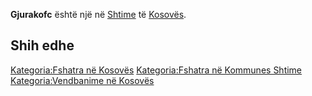 {{Fshat në 
 | Emri                = Gjurakofc
 | EmriAlt                = 
 | NAME_SHORT_FORM=      
 | NAME_GENERIC=      
 | NAME_SORT_NAME_RO=      GJURAKOFC
 | FULL_NAME_RO = Gjurakofc
 | FULL_NAME_ND_RO=Gjurakofc
 | SORT_NAME_RG=GJURAKOFC
 | FULL_NAME_RG=Gjurakofc
 | FULL_NAME_ND_RG=Gjurakofc
 | SRP_NAME_SHORT_FORM=      
 | SRP_NAME_GENERIC=      
 | SRP_NAME_SORT_NAME_RO=      
 | SRP_FULL_NAME_RO = 
 | SRP_FULL_NAME_ND_RO=
 | SRP_SORT_NAME_RG=
 | SRP_FULL_NAME_RG=
 | SRP_FULL_NAME_ND_RG=
 | Emri (Rasa dhanore) = 
 | Figura              = 
 | Shteti              = Kosovo
 | Komuna              = Shtime
 | Kodi postar         = 
 | Sipërfaqja          = 

 | Popullsia           = 

 | Regj. i popullsisë  = 
 | Dend. e popullsisë  = 
 | Faqja zyrtare       = 
 <!--- Koordinatat ----> 
 | Gjerësia            = 42.468611
 | Gjatësia            = 21.089444
 | Lartësia            = 
}}
'''Gjurakofc''' është një [[]] në [[Shtime]] të [[Kosovës]].

<!-- == Gjeografia == -->
<!-- == Historia == -->
<!-- == Demografia == -->
== Shih edhe ==
{{Komuna Shtime}}
{{Kosovo-Administrata-Cung}}

[[Kategoria:Fshatra në Kosovës]]
[[Kategoria:Fshatra në Kommunes Shtime]]
[[Kategoria:Vendbanime në Kosovës]]
